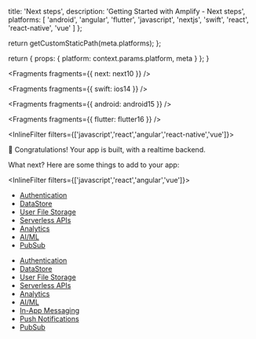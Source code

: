
  title: 'Next steps',
  description: 'Getting Started with Amplify - Next steps',
  platforms: [
    'android',
    'angular',
    'flutter',
    'javascript',
    'nextjs',
    'swift',
    'react',
    'react-native',
    'vue'
  ]
};

  return getCustomStaticPath(meta.platforms);
};

  return {
    props: {
      platform: context.params.platform,
      meta
    }
  };
}


<Fragments fragments={{ next: next10 }} />


<Fragments fragments={{ swift: ios14 }} />


<Fragments fragments={{ android: android15 }} />


<Fragments fragments={{ flutter: flutter16 }} />

<InlineFilter filters={['javascript','react','angular','react-native','vue']}>

🎉 Congratulations! Your app is built, with a realtime backend.

What next? Here are some things to add to your app:

</InlineFilter>

<InlineFilter filters={['javascript','react','angular','vue']}>

- [Authentication](/lib/auth/getting-started)
- [DataStore](/lib/datastore/getting-started)
- [User File Storage](/lib/storage/getting-started)
- [Serverless APIs](/lib/graphqlapi/getting-started)
- [Analytics](/lib/analytics/getting-started)
- [AI/ML](/lib/predictions/getting-started)
- [PubSub](/lib/pubsub/getting-started)

</InlineFilter>
<InlineFilter filters={['react-native']}>

- [Authentication](/lib/auth/getting-started)
- [DataStore](/lib/datastore/getting-started)
- [User File Storage](/lib/storage/getting-started)
- [Serverless APIs](/lib/graphqlapi/getting-started)
- [Analytics](/lib/analytics/getting-started)
- [AI/ML](/lib/predictions/getting-started)
- [In-App Messaging](/lib/in-app-messaging/overview)
- [Push Notifications](/lib/push-notifications/getting-started)
- [PubSub](/lib/pubsub/getting-started)

</InlineFilter>
